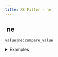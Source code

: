 ```yaml
---
title: XS Filter - ne
---
```


## <img src="../assets/docuBadge (11).png" alt="" data-size="line"> ne <a href="#xs-ne" id="xs-ne"></a>

`value|ne:compare_value`

<details>

<summary>Examples</summary>

```javascript
5|ne:3            // Returns true
"test"|ne:"test"  // Returns false
1|ne:1            // Returns false
```

</details>

